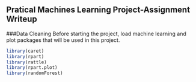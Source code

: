 
## Pratical Machines Learning Project-Assignment Writeup



###Data Cleaning
Before starting the project, load machine learning and plot packages that will be used in this project. 
```r
library(caret)
library(rpart)
library(rattle)
library(rpart.plot)
library(randomForest)
```
